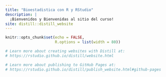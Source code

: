 ```yaml
---
title: "Bioestadistica con R y RStudio"
description: |
  ¡Bienvenidos y Bienvenidas al sitio del curso!
site: distill::distill_website
---
```


```r
knitr::opts_chunk$set(echo = FALSE,
                      R.options = list(width = 80))

# Learn more about creating websites with Distill at:
# https://rstudio.github.io/distill/website.html

# Learn more about publishing to GitHub Pages at:
# https://rstudio.github.io/distill/publish_website.html#github-pages

```

